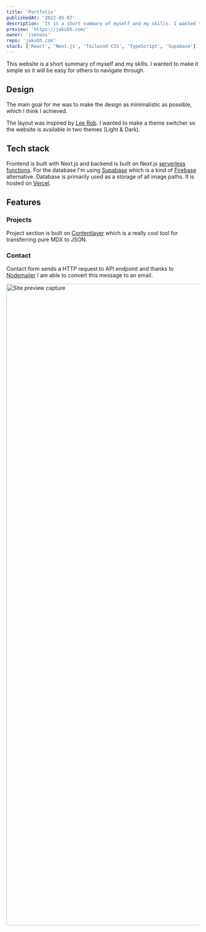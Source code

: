 ```yaml
---
title: 'Portfolio'
publishedAt: '2022-05-07'
description: 'It is a short summary of myself and my skills. I wanted to make it simple so it will be easy for others to navigate through.'
preview: 'https://jakubh.com/'
owner: 'ivenuss'
repo: 'jakubh.com'
stack: ['React', 'Next.js', 'Tailwind CSS', 'TypeScript', 'Supabase']
---
```


This website is a short summary of myself and my skills. I wanted to make it simple so it will be easy for others to navigate through.

## Design

The main goal for me was to make the design as minimalistic as possible, which I think I achieved.

The layout was inspired by [Lee Rob](https://leerob.io/). I wanted to make a theme switcher so the website is available in two themes (Light & Dark).

## Tech stack

Frontend is built with Next.js and backend is built on Next.js [serverless functions](https://vercel.com/docs/concepts/functions/serverless-functions). For the database I'm using [Supabase](https://supabase.com) which is a kind of [Firebase](https://firebase.google.com) alternative. Database is primarily used as a storage of all image paths. It is hosted on [Vercel](https://vercel.com/).

## Features

### Projects

Project section is built on [Contentlayer](https://www.contentlayer.dev/) which is a really cool tool for transferring pure MDX to JSON.

### Contact

Contact form sends a HTTP request to API endpoint and thanks to [Nodemailer](https://nodemailer.com) I am able to convert this message to an email.

<Image
  haslink="true"
  width="1672"
  height="1672"
  alt="Site preview capture"
  src="/static/images/projects/portfolio/capture.png"
/>
